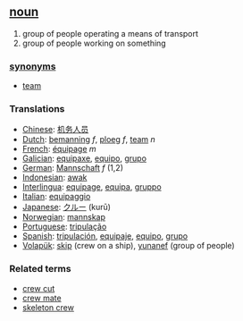 == [[noun]] ==

#group of people operating a means of transport
#group of people working on something

=== [[synonym]]s ===
*[[team]]

=== Translations ===
*[[Chinese]]: [[机务人员]]
*[[Dutch]]: [[bemanning]] ''f'', [[ploeg]] ''f'', [[team]] ''n''
*[[French]]: [[équipage]] ''m''
*[[Galician]]: [[equipaxe]], [[equipo]], [[grupo]]
*[[German]]: [[Mannschaft]] ''f'' (1,2)
*[[Indonesian]]: [[awak]]
*[[Interlingua]]: [[equipage]], [[equipa]], [[gruppo]]
*[[Italian]]: [[equipaggio]]
*[[Japanese]]: [[クルー]] (kurū)
*[[Norwegian]]: [[mannskap]]
*[[Portuguese]]: [[tripulação]]
*[[Spanish]]: [[tripulación]], [[equipaje]], [[equipo]], [[grupo]]
*[[Volapük]]: [[skip]] (crew on a ship), [[yunanef]] (group of people)

=== Related terms ===
*[[crew cut]]
*[[crew mate]]
*[[skeleton crew]]